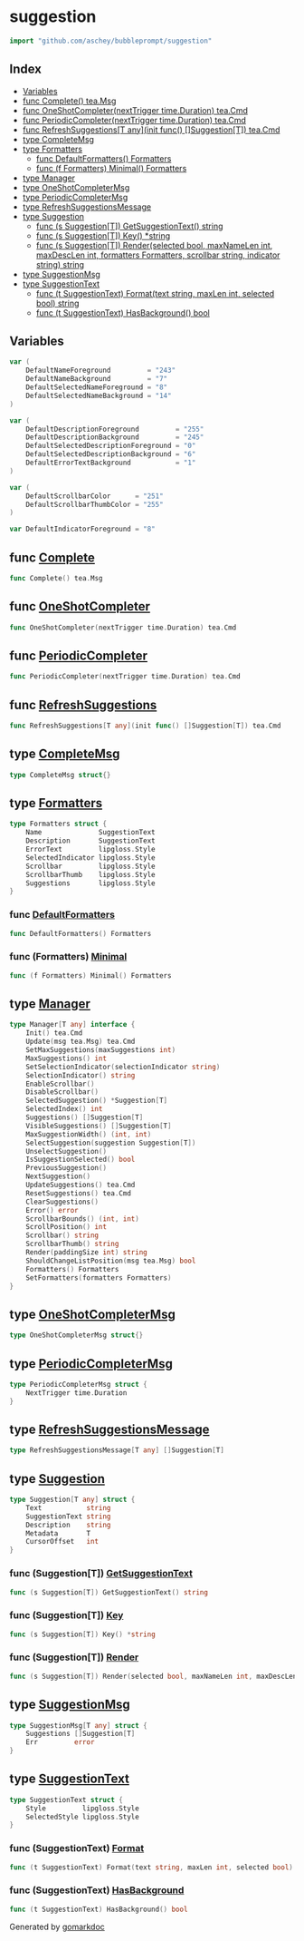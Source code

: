 

<div class="api">

# suggestion

```go
import "github.com/aschey/bubbleprompt/suggestion"
```

## Index

- [Variables](<#variables>)
- [func Complete() tea.Msg](<#func-complete>)
- [func OneShotCompleter(nextTrigger time.Duration) tea.Cmd](<#func-oneshotcompleter>)
- [func PeriodicCompleter(nextTrigger time.Duration) tea.Cmd](<#func-periodiccompleter>)
- [func RefreshSuggestions[T any](init func() []Suggestion[T]) tea.Cmd](<#func-refreshsuggestions>)
- [type CompleteMsg](<#type-completemsg>)
- [type Formatters](<#type-formatters>)
  - [func DefaultFormatters() Formatters](<#func-defaultformatters>)
  - [func \(f Formatters\) Minimal\(\) Formatters](<#func-formatters-minimal>)
- [type Manager](<#type-manager>)
- [type OneShotCompleterMsg](<#type-oneshotcompletermsg>)
- [type PeriodicCompleterMsg](<#type-periodiccompletermsg>)
- [type RefreshSuggestionsMessage](<#type-refreshsuggestionsmessage>)
- [type Suggestion](<#type-suggestion>)
  - [func \(s Suggestion\[T\]\) GetSuggestionText\(\) string](<#func-suggestiont-getsuggestiontext>)
  - [func \(s Suggestion\[T\]\) Key\(\) \*string](<#func-suggestiont-key>)
  - [func \(s Suggestion\[T\]\) Render\(selected bool, maxNameLen int, maxDescLen int, formatters Formatters, scrollbar string, indicator string\) string](<#func-suggestiont-render>)
- [type SuggestionMsg](<#type-suggestionmsg>)
- [type SuggestionText](<#type-suggestiontext>)
  - [func \(t SuggestionText\) Format\(text string, maxLen int, selected bool\) string](<#func-suggestiontext-format>)
  - [func \(t SuggestionText\) HasBackground\(\) bool](<#func-suggestiontext-hasbackground>)


## Variables

```go
var (
    DefaultNameForeground         = "243"
    DefaultNameBackground         = "7"
    DefaultSelectedNameForeground = "8"
    DefaultSelectedNameBackground = "14"
)
```

```go
var (
    DefaultDescriptionForeground         = "255"
    DefaultDescriptionBackground         = "245"
    DefaultSelectedDescriptionForeground = "0"
    DefaultSelectedDescriptionBackground = "6"
    DefaultErrorTextBackground           = "1"
)
```

```go
var (
    DefaultScrollbarColor      = "251"
    DefaultScrollbarThumbColor = "255"
)
```

```go
var DefaultIndicatorForeground = "8"
```

## func [Complete](<https://github.com/aschey/bubbleprompt/blob/main/suggestion/commands.go#L42>)

```go
func Complete() tea.Msg
```

## func [OneShotCompleter](<https://github.com/aschey/bubbleprompt/blob/main/suggestion/commands.go#L21>)

```go
func OneShotCompleter(nextTrigger time.Duration) tea.Cmd
```

## func [PeriodicCompleter](<https://github.com/aschey/bubbleprompt/blob/main/suggestion/commands.go#L15>)

```go
func PeriodicCompleter(nextTrigger time.Duration) tea.Cmd
```

## func [RefreshSuggestions](<https://github.com/aschey/bubbleprompt/blob/main/suggestion/commands.go#L29>)

```go
func RefreshSuggestions[T any](init func() []Suggestion[T]) tea.Cmd
```

## type [CompleteMsg](<https://github.com/aschey/bubbleprompt/blob/main/suggestion/commands.go#L35>)

```go
type CompleteMsg struct{}
```

## type [Formatters](<https://github.com/aschey/bubbleprompt/blob/main/suggestion/formatters.go#L5-L13>)

```go
type Formatters struct {
    Name              SuggestionText
    Description       SuggestionText
    ErrorText         lipgloss.Style
    SelectedIndicator lipgloss.Style
    Scrollbar         lipgloss.Style
    ScrollbarThumb    lipgloss.Style
    Suggestions       lipgloss.Style
}
```

### func [DefaultFormatters](<https://github.com/aschey/bubbleprompt/blob/main/suggestion/formatters.go#L37>)

```go
func DefaultFormatters() Formatters
```

### func \(Formatters\) [Minimal](<https://github.com/aschey/bubbleprompt/blob/main/suggestion/formatters.go#L78>)

```go
func (f Formatters) Minimal() Formatters
```

## type [Manager](<https://github.com/aschey/bubbleprompt/blob/main/suggestion/manager.go#L7-L38>)

```go
type Manager[T any] interface {
    Init() tea.Cmd
    Update(msg tea.Msg) tea.Cmd
    SetMaxSuggestions(maxSuggestions int)
    MaxSuggestions() int
    SetSelectionIndicator(selectionIndicator string)
    SelectionIndicator() string
    EnableScrollbar()
    DisableScrollbar()
    SelectedSuggestion() *Suggestion[T]
    SelectedIndex() int
    Suggestions() []Suggestion[T]
    VisibleSuggestions() []Suggestion[T]
    MaxSuggestionWidth() (int, int)
    SelectSuggestion(suggestion Suggestion[T])
    UnselectSuggestion()
    IsSuggestionSelected() bool
    PreviousSuggestion()
    NextSuggestion()
    UpdateSuggestions() tea.Cmd
    ResetSuggestions() tea.Cmd
    ClearSuggestions()
    Error() error
    ScrollbarBounds() (int, int)
    ScrollPosition() int
    Scrollbar() string
    ScrollbarThumb() string
    Render(paddingSize int) string
    ShouldChangeListPosition(msg tea.Msg) bool
    Formatters() Formatters
    SetFormatters(formatters Formatters)
}
```

## type [OneShotCompleterMsg](<https://github.com/aschey/bubbleprompt/blob/main/suggestion/commands.go#L13>)

```go
type OneShotCompleterMsg struct{}
```

## type [PeriodicCompleterMsg](<https://github.com/aschey/bubbleprompt/blob/main/suggestion/commands.go#L9-L11>)

```go
type PeriodicCompleterMsg struct {
    NextTrigger time.Duration
}
```

## type [RefreshSuggestionsMessage](<https://github.com/aschey/bubbleprompt/blob/main/suggestion/commands.go#L27>)

```go
type RefreshSuggestionsMessage[T any] []Suggestion[T]
```

## type [Suggestion](<https://github.com/aschey/bubbleprompt/blob/main/suggestion/suggestion.go#L10-L16>)

```go
type Suggestion[T any] struct {
    Text           string
    SuggestionText string
    Description    string
    Metadata       T
    CursorOffset   int
}
```

### func \(Suggestion\[T\]\) [GetSuggestionText](<https://github.com/aschey/bubbleprompt/blob/main/suggestion/suggestion.go#L18>)

```go
func (s Suggestion[T]) GetSuggestionText() string
```

### func \(Suggestion\[T\]\) [Key](<https://github.com/aschey/bubbleprompt/blob/main/suggestion/suggestion.go#L58>)

```go
func (s Suggestion[T]) Key() *string
```

### func \(Suggestion\[T\]\) [Render](<https://github.com/aschey/bubbleprompt/blob/main/suggestion/suggestion.go#L25-L32>)

```go
func (s Suggestion[T]) Render(selected bool, maxNameLen int, maxDescLen int, formatters Formatters, scrollbar string, indicator string) string
```

## type [SuggestionMsg](<https://github.com/aschey/bubbleprompt/blob/main/suggestion/commands.go#L37-L40>)

```go
type SuggestionMsg[T any] struct {
    Suggestions []Suggestion[T]
    Err         error
}
```

## type [SuggestionText](<https://github.com/aschey/bubbleprompt/blob/main/suggestion/text.go#L8-L11>)

```go
type SuggestionText struct {
    Style         lipgloss.Style
    SelectedStyle lipgloss.Style
}
```

### func \(SuggestionText\) [Format](<https://github.com/aschey/bubbleprompt/blob/main/suggestion/text.go#L13>)

```go
func (t SuggestionText) Format(text string, maxLen int, selected bool) string
```

### func \(SuggestionText\) [HasBackground](<https://github.com/aschey/bubbleprompt/blob/main/suggestion/text.go#L37>)

```go
func (t SuggestionText) HasBackground() bool
```

</div>

Generated by [gomarkdoc](<https://github.com/princjef/gomarkdoc>)

